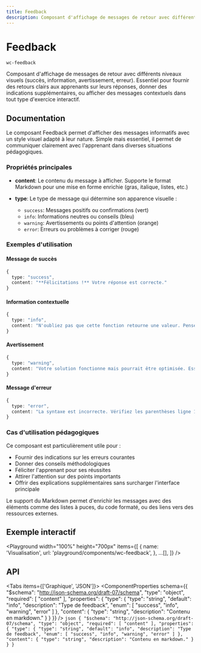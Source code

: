 ```yaml
---
title: Feedback
description: Composant d'affichage de messages de retour avec différents niveaux visuels (succès, information, avertissement, erreur). Essentiel pour fournir des retours clairs aux apprenants sur leurs réponses, donner des indications supplémentaires, ou afficher des messages contextuels dans tout type d'exercice interactif.
---
```



# Feedback

`wc-feedback`

Composant d'affichage de messages de retour avec différents niveaux visuels (succès, information, avertissement, erreur). Essentiel pour fournir des retours clairs aux apprenants sur leurs réponses, donner des indications supplémentaires, ou afficher des messages contextuels dans tout type d'exercice interactif.

## Documentation

Le composant Feedback permet d'afficher des messages informatifs avec un style visuel adapté à leur nature. Simple mais essentiel, il permet de communiquer clairement avec l'apprenant dans diverses situations pédagogiques.

### Propriétés principales

- **content**: Le contenu du message à afficher. Supporte le format Markdown pour une mise en forme enrichie (gras, italique, listes, etc.)

- **type**: Le type de message qui détermine son apparence visuelle :
  - `success`: Messages positifs ou confirmations (vert)
  - `info`: Informations neutres ou conseils (bleu)
  - `warning`: Avertissements ou points d'attention (orange)
  - `error`: Erreurs ou problèmes à corriger (rouge)

### Exemples d'utilisation

#### Message de succès

```typescript
{
  type: "success",
  content: "**Félicitations !** Votre réponse est correcte."
}
```

#### Information contextuelle

```typescript
{
  type: "info",
  content: "N'oubliez pas que cette fonction retourne une valeur. Pensez à l'utiliser dans votre calcul."
}
```

#### Avertissement

```typescript
{
  type: "warning",
  content: "Votre solution fonctionne mais pourrait être optimisée. Essayez de réduire la complexité algorithmique."
}
```

#### Message d'erreur

```typescript
{
  type: "error",
  content: "La syntaxe est incorrecte. Vérifiez les parenthèses ligne 12."
}
```

### Cas d'utilisation pédagogiques

Ce composant est particulièrement utile pour :

- Fournir des indications sur les erreurs courantes
- Donner des conseils méthodologiques
- Féliciter l'apprenant pour ses réussites
- Attirer l'attention sur des points importants
- Offrir des explications supplémentaires sans surcharger l'interface principale

Le support du Markdown permet d'enrichir les messages avec des éléments comme des listes à puces, du code formaté, ou des liens vers des ressources externes.

## Exemple interactif

<Playground
  width="100%"
  height="700px"
  items={[
    {
      name: 'Visualisation',
      url: 'playground/components/wc-feedback',
    },
    ...[],
  ]}
/>

## API

<Tabs items={['Graphique', 'JSON']}>
  <Tab>
    <ComponentProperties schema={{
  "$schema": "http://json-schema.org/draft-07/schema",
  "type": "object",
  "required": [
    "content"
  ],
  "properties": {
    "type": {
      "type": "string",
      "default": "info",
      "description": "Type de feedback",
      "enum": [
        "success",
        "info",
        "warning",
        "error"
      ]
    },
    "content": {
      "type": "string",
      "description": "Contenu en markdown."
    }
  }
}} />
  </Tab>
  <Tab>
    ```json
    {
  "$schema": "http://json-schema.org/draft-07/schema",
  "type": "object",
  "required": [
    "content"
  ],
  "properties": {
    "type": {
      "type": "string",
      "default": "info",
      "description": "Type de feedback",
      "enum": [
        "success",
        "info",
        "warning",
        "error"
      ]
    },
    "content": {
      "type": "string",
      "description": "Contenu en markdown."
    }
  }
}
    ```
  </Tab>
</Tabs>
